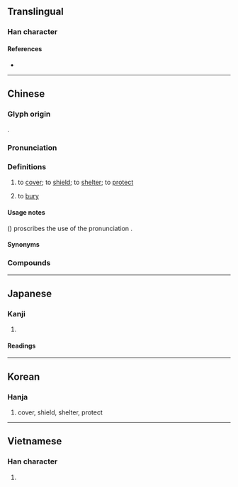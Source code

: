 {{character info}}
==Translingual==
{{stroke order|[[File:庇-red.png|100px]]}}

===Han character===
{{Han char|rn=53|rad=广|as=04|sn=7|four=00211|canj=IPP,XIPP|ids=⿸广比}}

====References====
* {{Han ref|kx=0343.210|dkj=09239|dj=0653.080|hdz=20874.050|uh=5E87|ud=24199|bh=A7C8|bd=42952}}

----

==Chinese==
{{zh-forms}}

===Glyph origin===
{{Han etym}}
{{Han compound|广|比|ls=psc|c1=s|c2=p|t1=house that is built to depend on a cliff}}.

===Pronunciation===
{{zh-pron
|m=bì,pì,1nb=standard in Mainland and Taiwan,2nb=common variant
|ma=y
|c=bei3
|c-t=bei1
|h=pfs=pi;gd=pi1/bi1
|mb=bi̿/bṳ̿
|mb_note=bi̿ - literary; bṳ̿ - vernacular (“to bury”)
|md=bé
|mn=pì
|mn-t=bi3
|w=2phi
|x=pi3
|mc=y
|oc=y
|cat=v
}}

===Definitions===
{{zh-hanzi}}

# to [[cover]]; to [[shield]]; to [[shelter]]; to [[protect]]
# {{lb|zh|Min Bei}} to [[bury]]

====Usage notes====
''{{w|Xiandai Hanyu Guifan Cidian}}'' ({{w2|zh|pref=《|现代汉语规范词典|suf=》}}) proscribes the use of the pronunciation {{m|cmn|pì}}.

====Synonyms====
{{zh-dial|埋}}

===Compounds===
{{zh-der|包庇|外交庇護|大庇|庇佑|庇短|庇蔭|庇護|庇護權|庇賴|庇身|庇陰|廕庇|政治庇護|曲庇|祐庇|福庇|蔭庇|覆庇之恩|託庇|護庇|門庇|佑庇|依庇|保庇|周庇|存庇|宇庇|容庇|庇依|庇借|庇冒|庇庥|庇廕|庇翼|庇藏|庇衛|庇覆|庇託|庥庇|影庇|徇庇|德庇|托庇|掩庇|援庇|棲庇|榮庇|洪庇|照庇|營庇|祝庇|私庇|竊庇|蒙庇|袒庇|覆庇|賄庇|週庇|遮庇|陰庇|障庇|隱庇|雨庇|霣庇|鴻庇|黨庇|鼎庇}}

----

==Japanese==

===Kanji===
{{ja-kanji|grade=|rs=广04}}

# {{rfdef|ja|sort=广04}}

====Readings====
{{ja-readings
|goon=ひ
|kanon=ひ
|kun=おおう, かば-う, ひさし-
}}

----

==Korean==

===Hanja===
{{ko-hanja|hangeul=비|rv=bi|mr=pi}}

# cover, shield, shelter, protect

----

==Vietnamese==

===Han character===
{{vi-readings|reading=tí}}

# {{rfdef|vi}}